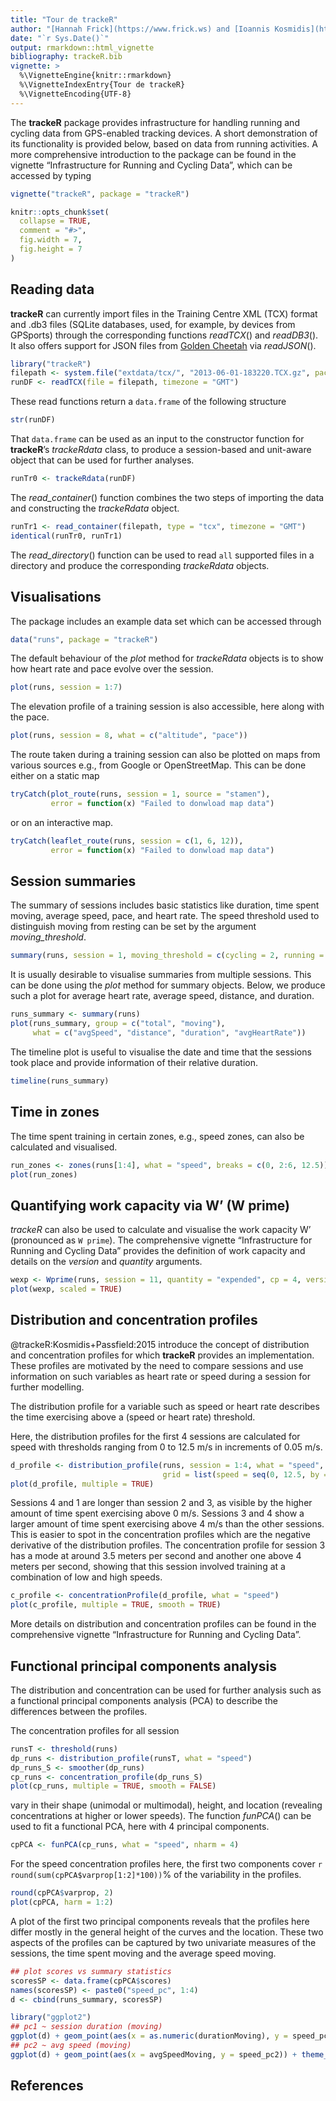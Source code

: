 ```yaml
---
title: "Tour de trackeR"
author: "[Hannah Frick](https://www.frick.ws) and [Ioannis Kosmidis](https://ikosmidis.com)"
date: "`r Sys.Date()`"
output: rmarkdown::html_vignette
bibliography: trackeR.bib
vignette: >
  %\VignetteEngine{knitr::rmarkdown}
  %\VignetteIndexEntry{Tour de trackeR}
  %\VignetteEncoding{UTF-8}
---
```



The **trackeR** package provides infrastructure for handling running and cycling
data from GPS-enabled tracking devices. A short demonstration of its functionality is
provided below, based on data from running activities. A more comprehensive introduction
to the package can be found in the vignette "Infrastructure for Running and
Cycling Data", which can be accessed by typing

```r
vignette("trackeR", package = "trackeR")
```

```r
knitr::opts_chunk$set(
  collapse = TRUE,
  comment = "#>",
  fig.width = 7,
  fig.height = 7
)
```


## Reading data

**trackeR** can currently import files in the Training Centre XML (TCX) format and
.db3 files (SQLite databases, used, for example, by devices from GPSports) through the
corresponding functions *readTCX*() and *readDB3*(). It also offers support
for JSON files from [Golden Cheetah](http://www.goldencheetah.org/) via *readJSON*().

```r
library("trackeR")
filepath <- system.file("extdata/tcx/", "2013-06-01-183220.TCX.gz", package = "trackeR")
runDF <- readTCX(file = filepath, timezone = "GMT")
```

These read functions return a `data.frame` of the following structure

```r
str(runDF)
```

That `data.frame` can be used as an input to the constructor function for **trackeR**'s
*trackeRdata* class, to produce a session-based and unit-aware object that can be used
for further analyses.

```r
runTr0 <- trackeRdata(runDF)
```

The *read_container*() function combines the two steps of importing the data and constructing
the *trackeRdata* object.

```r
runTr1 <- read_container(filepath, type = "tcx", timezone = "GMT")
identical(runTr0, runTr1)
```

The *read_directory*() function can be used to read `all` supported files in a directory and
produce the corresponding *trackeRdata* objects.



## Visualisations

The package includes an example data set which can be accessed through

```r
data("runs", package = "trackeR")
```

The default behaviour of the *plot* method for *trackeRdata* objects
is to show how heart rate and pace evolve over the session.

```r
plot(runs, session = 1:7)
```

The elevation profile of a training session is also accessible, here along with the pace.

```r
plot(runs, session = 8, what = c("altitude", "pace"))
```

The route taken during a training session can also be plotted on maps from various sources
e.g., from Google or OpenStreetMap. This can be done either on a static map

```r
tryCatch(plot_route(runs, session = 1, source = "stamen"),
         error = function(x) "Failed to donwload map data")
```

or on an interactive map.

```r
tryCatch(leaflet_route(runs, session = c(1, 6, 12)),
         error = function(x) "Failed to donwload map data")
```



## Session summaries

The summary of sessions includes basic statistics like duration,
time spent moving, average speed, pace, and heart rate. The speed threshold used to
distinguish moving from resting can be set by the argument *moving_threshold*.

```r
summary(runs, session = 1, moving_threshold = c(cycling = 2, running = 1, swimming = 0.5))
```

It is usually desirable to visualise summaries from multiple sessions. This can be done
using the *plot* method for summary objects. Below, we produce such a plot for average
heart rate, average speed, distance, and duration.

```r
runs_summary <- summary(runs)
plot(runs_summary, group = c("total", "moving"),
     what = c("avgSpeed", "distance", "duration", "avgHeartRate"))
```

The timeline plot is useful to visualise the date and time that the sessions took place and
provide information of their relative duration.

```r
timeline(runs_summary)
```



## Time in zones

The time spent training in certain zones, e.g., speed zones, can also be calculated and
visualised.

```r
run_zones <- zones(runs[1:4], what = "speed", breaks = c(0, 2:6, 12.5))
plot(run_zones)
```



## Quantifying work capacity via W' (W prime)

*trackeR* can also be used to calculate and visualise the work capacity W' (pronounced
as `W prime`). The comprehensive vignette "Infrastructure for Running and Cycling Data"
provides the definition of work capacity and details on the *version* and *quantity* arguments.

```r
wexp <- Wprime(runs, session = 11, quantity = "expended", cp = 4, version = "2012")
plot(wexp, scaled = TRUE)
```



## Distribution and concentration profiles

@trackeR:Kosmidis+Passfield:2015 introduce the concept of distribution and concentration
profiles for which **trackeR** provides an implementation. These profiles are motivated
by the need to compare sessions and use information on such variables as heart rate or
speed during a session for further modelling.

The distribution profile for a variable such as speed or heart rate describes the time
exercising above a (speed or heart rate) threshold.

Here, the distribution profiles for the first 4 sessions are calculated for speed with
thresholds ranging from 0 to 12.5 m/s in increments of 0.05 m/s.

```r
d_profile <- distribution_profile(runs, session = 1:4, what = "speed",
                                  grid = list(speed = seq(0, 12.5, by = 0.05)))
plot(d_profile, multiple = TRUE)
```

Sessions 4 and 1 are longer than session 2 and 3, as visible by the
higher amount of time spent exercising above 0 m/s. Sessions 3 and 4
show a larger amount of time spent exercising above 4 m/s than the
other sessions. This is easier to spot in the concentration profiles
which are the negative derivative of the distribution profiles.  The
concentration profile for session 3 has a mode at around 3.5 meters
per second and another one above 4 meters per second, showing that
this session involved training at a combination of low and high
speeds.

```r
c_profile <- concentrationProfile(d_profile, what = "speed")
plot(c_profile, multiple = TRUE, smooth = TRUE)
```

More details on distribution and concentration profiles can be found in the comprehensive
vignette "Infrastructure for Running and Cycling Data".



## Functional principal components analysis

The distribution and concentration can be used for further analysis such as a functional
principal components analysis (PCA) to describe the differences between the profiles.

The concentration profiles for all session

```r
runsT <- threshold(runs)
dp_runs <- distribution_profile(runsT, what = "speed")
dp_runs_S <- smoother(dp_runs)
cp_runs <- concentration_profile(dp_runs_S)
plot(cp_runs, multiple = TRUE, smooth = FALSE)
```

vary in their shape (unimodal or multimodal), height, and location (revealing
concentrations at higher or lower speeds). The function *funPCA*() can be used
to fit a functional PCA, here with 4 principal components.

```r
cpPCA <- funPCA(cp_runs, what = "speed", nharm = 4)
```

For the speed concentration profiles here, the first two components cover
`r round(sum(cpPCA$varprop[1:2]*100))`% of the variability in the profiles.

```r
round(cpPCA$varprop, 2)
plot(cpPCA, harm = 1:2)
```

A plot of the first two principal components reveals that the profiles here differ mostly
in the general height of the curves and the location. These two aspects of the profiles
can be captured by two univariate measures of the sessions, the time spent moving and the
average speed moving.

```r
## plot scores vs summary statistics
scoresSP <- data.frame(cpPCA$scores)
names(scoresSP) <- paste0("speed_pc", 1:4)
d <- cbind(runs_summary, scoresSP)

library("ggplot2")
## pc1 ~ session duration (moving)
ggplot(d) + geom_point(aes(x = as.numeric(durationMoving), y = speed_pc1)) + theme_bw()
## pc2 ~ avg speed (moving)
ggplot(d) + geom_point(aes(x = avgSpeedMoving, y = speed_pc2)) + theme_bw()
```


## References
